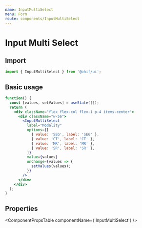 ```yaml
---
name: InputMultiSelect
menu: Form
route: components/InputMultiSelect
---
```




# Input Multi Select

## Import

```javascript
import { InputMultiSelect } from '@ohif/ui';
```

## Basic usage

```jsx live
function() {
  const [values, setValues] = useState([]);
  return (
    <div className="flex flex-col flex-1 p-4 items-center">
      <div className="w-56">
        <InputMultiSelect
          label="Modality"
          options={[
            { value: 'SEG', label: 'SEG' },
            { value: 'CT', label: 'CT' },
            { value: 'MR', label: 'MR' },
            { value: 'SR', label: 'SR' },
          ]}
          value={values}
          onChange={values => {
            setValues(values);
          }}
        />
      </div>
    </div>
  );
}
```

## Properties

<ComponentPropsTable componentName={'InputMultiSelect'} />
